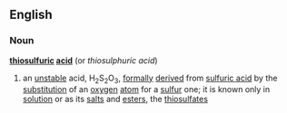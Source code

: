 ==English==
===Noun===
'''[[thiosulfuric]] [[acid]]'''  (or ''thiosulphuric acid'')
#{{chemistry}} an [[unstable]] acid, H<sub>2</sub>S<sub>2</sub>O<sub>3</sub>, [[formally]] [[derive]]d from [[sulfuric acid]] by the [[substitution]] of an [[oxygen]] [[atom]] for a [[sulfur]] one; it is known only in [[solution]] or as its [[salt]]s and [[ester]]s, the [[thiosulfate]]s